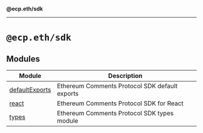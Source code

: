 **@ecp.eth/sdk**

***

# `@ecp.eth/sdk`

## Modules

| Module | Description |
| ------ | ------ |
| [defaultExports](/sdk-reference/defaultExports/index.mdx) | Ethereum Comments Protocol SDK default exports |
| [react](/sdk-reference/react/index.mdx) | Ethereum Comments Protocol SDK for React |
| [types](/sdk-reference/types/index.mdx) | Ethereum Comments Protocol SDK types module |
